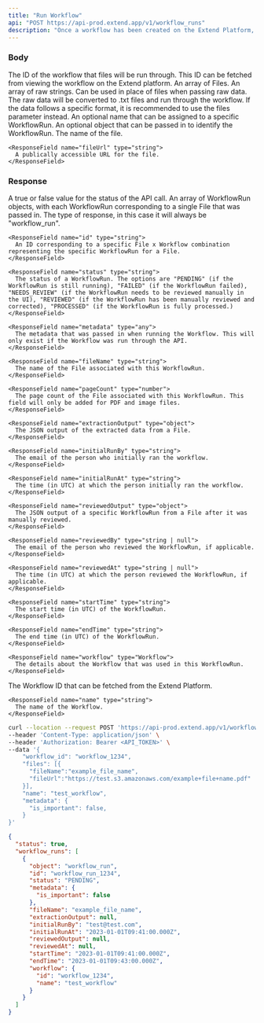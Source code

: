 ```yaml
---
title: "Run Workflow"
api: "POST https://api-prod.extend.app/v1/workflow_runs"
description: "Once a workflow has been created on the Extend Platform, this endpoint can be used to send file(s) to be run."
---
```


### Body

<ParamField body="workflow_id" type="string" required>
  The ID of the workflow that files will be run through. This ID can be fetched
  from viewing the workflow on the Extend platform.
</ParamField>

<ParamField body="files" type="File[]">
  An array of Files.
</ParamField>

<ParamField body="raw_texts" type="string[]">
  An array of raw strings. Can be used in place of files when passing raw data.
  The raw data will be converted to .txt files and run through the workflow. If
  the data follows a specific format, it is recommended to use the files
  parameter instead.
</ParamField>

<ParamField body="name" type="string">
  An optional name that can be assigned to a specific WorkflowRun.
</ParamField>

<ParamField body="metadata" type="any">
  An optional object that can be passed in to identify the WorkflowRun.
</ParamField>

<ResponseField name="File" type="object">
  <Expandable title="properties">
    <ResponseField name="fileName" type="string">
      The name of the file.
    </ResponseField>

    <ResponseField name="fileUrl" type="string">
      A publically accessible URL for the file.
    </ResponseField>

  </Expandable>
</ResponseField>

### Response

<ResponseField name="status" type="boolean">
  A true or false value for the status of the API call.
</ResponseField>

<ResponseField name="workflow_runs" type="WorkflowRun[]">
  An array of WorkflowRun objects, with each WorkflowRun corresponding to a
  single File that was passed in.
</ResponseField>

<ResponseField name="WorkflowRun" type="object">
  <Expandable title="properties">
    <ResponseField name="object" type="string">
      The type of response, in this case it will always be "workflow_run".
    </ResponseField>

    <ResponseField name="id" type="string">
      An ID corresponding to a specific File x Workflow combination representing the specific WorkflowRun for a File.
    </ResponseField>

    <ResponseField name="status" type="string">
      The status of a WorkflowRun. The options are "PENDING" (if the WorkflowRun is still running), "FAILED" (if the WorkflowRun failed), "NEEDS_REVIEW" (if the WorkflowRun needs to be reviewed manually in the UI), "REVIEWED" (if the WorkflowRun has been manually reviewed and corrected), "PROCESSED" (if the WorkflowRun is fully processed.)
    </ResponseField>

    <ResponseField name="metadata" type="any">
      The metadata that was passed in when running the Workflow. This will only exist if the Workflow was run through the API.
    </ResponseField>

    <ResponseField name="fileName" type="string">
      The name of the File associated with this WorkflowRun.
    </ResponseField>

    <ResponseField name="pageCount" type="number">
      The page count of the File associated with this WorkflowRun. This field will only be added for PDF and image files.
    </ResponseField>

    <ResponseField name="extractionOutput" type="object">
      The JSON output of the extracted data from a File.
    </ResponseField>

    <ResponseField name="initialRunBy" type="string">
      The email of the person who initially ran the workflow.
    </ResponseField>

    <ResponseField name="initialRunAt" type="string">
      The time (in UTC) at which the person initially ran the workflow.
    </ResponseField>

    <ResponseField name="reviewedOutput" type="object">
      The JSON output of a specific WorkflowRun from a File after it was manually reviewed.
    </ResponseField>

    <ResponseField name="reviewedBy" type="string | null">
      The email of the person who reviewed the WorkflowRun, if applicable.
    </ResponseField>

    <ResponseField name="reviewedAt" type="string | null">
      The time (in UTC) at which the person reviewed the WorkflowRun, if applicable.
    </ResponseField>

    <ResponseField name="startTime" type="string">
      The start time (in UTC) of the WorkflowRun.
    </ResponseField>

    <ResponseField name="endTime" type="string">
      The end time (in UTC) of the WorkflowRun.
    </ResponseField>

    <ResponseField name="workflow" type="Workflow">
      The details about the Workflow that was used in this WorkflowRun.
    </ResponseField>

  </Expandable>
</ResponseField>

<ResponseField name="Workflow" type="object">
  <Expandable title="properties">
    <ResponseField name="id" type="string">
      The Workflow ID that can be fetched from the Extend Platform.
    </ResponseField>

    <ResponseField name="name" type="string">
      The name of the Workflow.
    </ResponseField>

  </Expandable>
</ResponseField>

<RequestExample>

```bash Example Request
curl --location --request POST 'https://api-prod.extend.app/v1/workflow_runs' \
--header 'Content-Type: application/json' \
--header 'Authorization: Bearer <API_TOKEN>' \
--data '{
    "workflow_id": "workflow_1234",
    "files": [{
      "fileName":"example_file_name",
      "fileUrl":"https://test.s3.amazonaws.com/example+file+name.pdf"
    }],
    "name": "test_workflow",
    "metadata": {
      "is_important": false,
    }
}'
```

</RequestExample>

<ResponseExample>

```json Response
{
  "status": true,
  "workflow_runs": [
    {
      "object": "workflow_run",
      "id": "workflow_run_1234",
      "status": "PENDING",
      "metadata": {
        "is_important": false
      },
      "fileName": "example_file_name",
      "extractionOutput": null,
      "initialRunBy": "test@test.com",
      "initialRunAt": "2023-01-01T09:41:00.000Z",
      "reviewedOutput": null,
      "reviewedAt": null,
      "startTime": "2023-01-01T09:41:00.000Z",
      "endTime": "2023-01-01T09:43:00.000Z",
      "workflow": {
        "id": "workflow_1234",
        "name": "test_workflow"
      }
    }
  ]
}
```

</ResponseExample>

